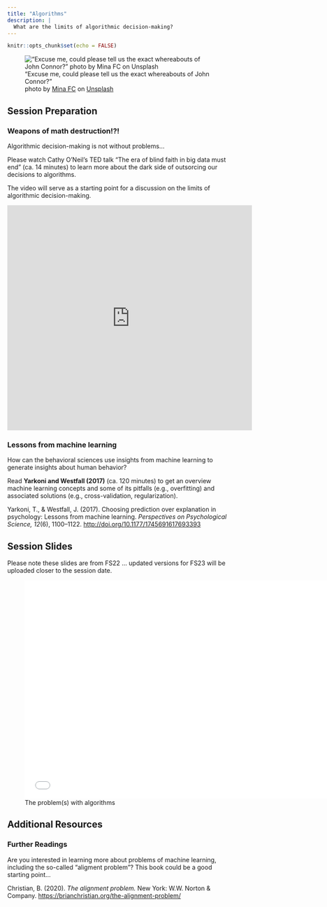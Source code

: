 ```yaml
---
title: "Algorithms"
description: |
  What are the limits of algorithmic decision-making?
---
```


```r
knitr::opts_chunk$set(echo = FALSE)
```


!["Excuse me, could please tell us the exact whereabouts of John Connor?" <br> <span>photo by <a href="https://unsplash.com/@mina_fc?utm_source=unsplash&amp;utm_medium=referral&amp;utm_content=creditCopyText">Mina FC</a> on <a href="https://unsplash.com/s/photos/stupid-robot?utm_source=unsplash&amp;utm_medium=referral&amp;utm_content=creditCopyText">Unsplash</a></span>
](photos/mina-fc-3QKsG0fDrC8-unsplash.jpg)

## Session Preparation

### Weapons of math destruction!?!

Algorithmic decision-making is not without problems...

Please watch Cathy O'Neil's TED talk "The era of blind faith in big data must end" (ca. 14 minutes) to learn more about the dark side of outsorcing our decisions to algorithms. 

The video will serve as a starting point for a discussion on the limits of algorithmic decision-making.  

<iframe width="560" height="515" src="https://www.youtube.com/embed/_2u_eHHzRto" frameborder="0" allow="accelerometer; autoplay; clipboard-write; encrypted-media; gyroscope; picture-in-picture" allowfullscreen></iframe>

### Lessons from machine learning

How can the behavioral sciences use insights from machine learning to generate insights about human behavior? 

Read **Yarkoni and Westfall (2017)** (ca. 120 minutes) to get an overview machine learning concepts and some of its pitfalls (e.g., overfitting) and associated solutions (e.g., cross-validation, regularization).

Yarkoni, T., & Westfall, J. (2017). Choosing prediction over explanation in psychology: Lessons from machine learning. *Perspectives on Psychological Science, 12*(6), 1100–1122. [http://doi.org/10.1177/1745691617693393](https://github.com/matarui/ebdm/raw/main/docs/literature/Yarkoni_2017_PPS.pdf)

## Session Slides

Please note these slides are from FS22 ... updated versions for FS23 will be uploaded closer to the session date. 

![The problem(s) with algorithms](presentations/EBDM_session4.pdf){width=700px height=500px}

## Additional Resources

### Further Readings 

Are you interested in learning more about problems of machine learning, including the so-called "aligment problem"? This book could be a good starting point...

Christian, B. (2020). *The alignment problem.* New York: W.W. Norton & Company. [https://brianchristian.org/the-alignment-problem/](https://brianchristian.org/the-alignment-problem/)



